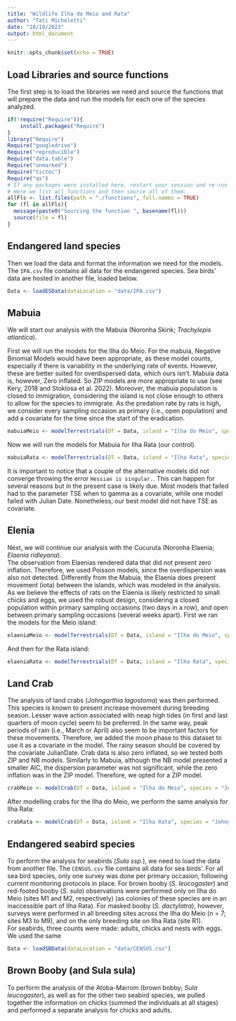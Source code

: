 ```yaml
---
title: "Wildlife Ilha do Meio and Rata"
author: "Tati Micheletti"
date: "10/19/2023"
output: html_document
---
```


```r
knitr::opts_chunk$set(echo = TRUE)
```

## Load Libraries and source functions

The first step is to load the libraries we need and source the functions that will prepare the data 
and run the models for each one of the species analyzed.

```r
if(!require("Require")){
    install.packages("Require")
}
library("Require")
Require("googledrive")
Require("reproducible")
Require("data.table")
Require("unmarked")
Require("tictoc")
Require("qs")
# If any packages were installed here, restart your session and re-run the code!
# Here we list all functions and then source all of them:
allFls <- list.files(path = "./functions", full.names = TRUE)
for (fl in allFls){
  message(paste0("Sourcing the function ", basename(fl))) 
  source(file = fl) 
}
```

## Endangered land species

Then we load the data and format the information we need for the models. The `IPA.csv` file contains 
all data for the endangered species. Sea birds' data are hosted in another file, loaded below.

```r
Data <- loadESData(dataLocation = "data/IPA.csv")
```

## Mabuia  

We will start our analysis with the Mabuia (Noronha Skink; *Trachylepis atlantica*).   

First we will run the models for the Ilha do Meio. For the mabuia, Negative 
Binomial Models would have been appropriate, as these model counts, especially if there is variability in the underlying rate of events. However, these are better suited for overdispersed data, which ours 
isn't. Mabuia data is, however, Zero inflated. So ZIP models are more appropriate to use (see Kery, 
2018 and Stoklosa et al. 2022). Moreover, the mabuia population is closed to immigration, considering 
the island is not close enough to others to allow for the species to immigrate. As the predation rate 
by rats is high, we consider every sampling occasion as primary (i.e., open population) and add a 
covariate for the time since the start of the eradication.

```r
mabuiaMeio <- modelTerrestrials(DT = Data, island = "Ilha do Meio", species = "Trachylepis atlantica")
```

Now we will run the models for Mabuia for Ilha Rata (our control). 

```r
mabuiaRata <- modelTerrestrials(DT = Data, island = "Ilha Rata", species = "Trachylepis atlantica")
```

It is important to notice that a couple of the alternative models did not converge 
throwing the error `Hessian is singular.`. This can happen for several reasons 
but in the present case is likely due. Most models that failed had to the parameter 
TSE when to gamma as a covariate, while one model failed with Julian Date. 
Nonetheless, our best model did not have TSE as covariate.

## Elenia  

Next, we will continue our analysis with the Cucuruta (Noronha Elaenia; *Elaenia ridleyana*).  
The observation from Elaenias rendered data that did not present zero inflation. Therefore, 
we used Poisson models, since the overdispersion was also not detected. Differently 
from the Mabuia, the Elaenia does present movement (iota) between the islands, which 
was modeled in the analysis. As we believe the effects of rats on the Elaenia is 
likely restricted to small chicks and eggs, we used the robust design, considering 
a closed population within primary sampling occasions (two days in a row), and open between 
primary sampling occasions (several weeks apart). First we ran the models for the Meio 
island:  

```r
elaeniaMeio <- modelTerrestrials(DT = Data, island = "Ilha do Meio", species = "Elaenia ridleyana")
```

And then for the Rata island:  

```r
elaeniaRata <- modelTerrestrials(DT = Data, island = "Ilha Rata", species = "Elaenia ridleyana")
```

## Land Crab  

The analysis of land crabs (*Johngarthia lagostoma*) was then performed. This 
species is known to present increase movement during breeding season. Lesser 
wave action associated with neap high tides (in first and last quarters of moon 
cycle) seem to be preferred. In the same way, peak periods of rain (i.e., March 
or April) also seem to be important factors for these movements. Therefore, we 
added the moon phase to this dataset to use it as a covariate in the model. The 
rainy season should be covered by the covariate JulianDate. Crab data is also 
zero inflated, so we tested both ZIP and NB models. Similarly to Mabuia, although 
the NB model presented a smaller AIC, the dispersion parameter was not significant, 
while the zero inflation was in the ZIP model. Therefore, we opted for a ZIP model.

```r
crabMeio <- modelCrab(DT = Data, island = "Ilha do Meio", species = "Johngarthia lagostoma")
```

After modelling crabs for the Ilha do Meio, we perform the same analysis for Ilha Rata:

```r
crabRata <- modelCrab(DT = Data, island = "Ilha Rata", species = "Johngarthia lagostoma")
```

## Endangered seabird species

To perform the analysis for seabirds (*Sula ssp.*), we need to load the data from another file. 
The `CENSUS.csv` file contains all data for sea birds'. For all sea bird species, 
only one survey was done per primary occasion, following current monitoring 
protocols in place. For brown booby (*S. leucogaster*) 
and red-footed booby (*S. sula*) observations were performed only on Ilha do 
Meio (sites M1 and M2, respectively) (as colonies of these species are 
in an inaccessible part of Ilha Rata). For masked booby (*S. dactylatra*), 
however, surveys were performed in all breeding sites across the Ilha do Meio 
(n = 7; sites M3 to M9), and on the only breeding site on Ilha Rata (site R1).  
For seabirds, three counts were made: adults, chicks and nests with eggs. We used 
the same 

```r
Data <- loadSBData(dataLocation = "data/CENSUS.csv")
```

##  Brown Booby  (and Sula sula)

To perform the analysis of the Atoba-Marrom (brown bobby; *Sula leucogaster*), 
as well as for the other two seabird species, we pulled together the information 
on chicks (summed the individuals at all stages) and performed a separate analysis 
for chicks and adults.

